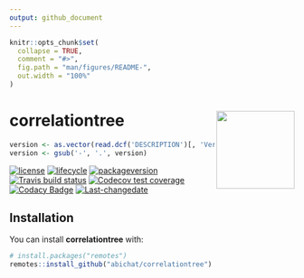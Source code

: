 ```yaml
---
output: github_document
---
```


<!-- README.md is generated from README.Rmd. Please edit that file -->

```r
knitr::opts_chunk$set(
  collapse = TRUE,
  comment = "#>",
  fig.path = "man/figures/README-",
  out.width = "100%"
)
```
# correlationtree <img src='man/figures/logo.png' align="right" height="138" />
<!-- badges: start -->
```r
version <- as.vector(read.dcf('DESCRIPTION')[, 'Version'])
version <- gsub('-', '.', version)
```
[![license](https://img.shields.io/badge/license-GPL--3-blue.svg)](https://www.gnu.org/licenses/gpl-3.0.en.html)
[![lifecycle](https://img.shields.io/badge/lifecycle-experimental-orange.svg)](https://www.tidyverse.org/lifecycle/#experimental)
[![packageversion](https://img.shields.io/badge/Package%20version-`r version`-orange.svg?style=flat-square)](commits/master)
[![Travis build status](https://travis-ci.org/abichat/correlationtree.svg?branch=master)](https://travis-ci.org/abichat/correlationtree)
[![Codecov test coverage](https://codecov.io/gh/abichat/correlationtree/branch/master/graph/badge.svg)](https://codecov.io/gh/abichat/correlationtree?branch=master)
[![Codacy Badge](https://api.codacy.com/project/badge/Grade/c476773bb2b848eca5c9cd8ab0551383)](https://www.codacy.com/app/abichat/correlationtree?utm_source=github.com&amp;utm_medium=referral&amp;utm_content=abichat/correlationtree&amp;utm_campaign=Badge_Grade)
[![Last-changedate](https://img.shields.io/badge/last%20change-`r gsub('-', '--', Sys.Date())`-yellowgreen.svg)](https://github.com/abichat/correlationtree/commits/master)
<!-- badges: end -->

## Installation

You can install **correlationtree** with:

```r
# install.packages("remotes")
remotes::install_github("abichat/correlationtree")
```
